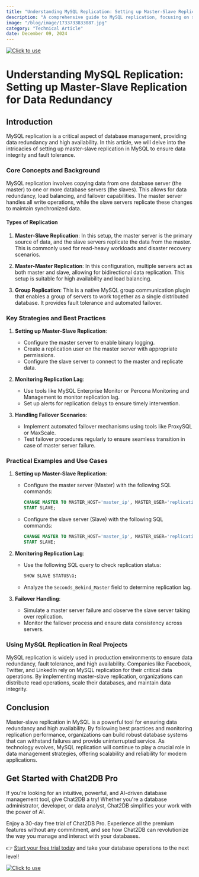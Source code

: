 ```yaml
---
title: "Understanding MySQL Replication: Setting up Master-Slave Replication for Data Redundancy"
description: "A comprehensive guide to MySQL replication, focusing on setting up master-slave replication for data redundancy and high availability."
image: "/blog/image/1733733833087.jpg"
category: "Technical Article"
date: December 09, 2024
---
```

[![Click to use](/image/blog/bg/chat2db1.png)](https://app.chat2db.ai/)
# Understanding MySQL Replication: Setting up Master-Slave Replication for Data Redundancy


<Authors date="December 09, 2024">
  <Author name="Ethan Clarke" link="https://chat2db.ai" />
</Authors>

## Introduction
MySQL replication is a critical aspect of database management, providing data redundancy and high availability. In this article, we will delve into the intricacies of setting up master-slave replication in MySQL to ensure data integrity and fault tolerance.

### Core Concepts and Background
MySQL replication involves copying data from one database server (the master) to one or more database servers (the slaves). This allows for data redundancy, load balancing, and failover capabilities. The master server handles all write operations, while the slave servers replicate these changes to maintain synchronized data.

#### Types of Replication
1. **Master-Slave Replication**: In this setup, the master server is the primary source of data, and the slave servers replicate the data from the master. This is commonly used for read-heavy workloads and disaster recovery scenarios.

2. **Master-Master Replication**: In this configuration, multiple servers act as both master and slave, allowing for bidirectional data replication. This setup is suitable for high availability and load balancing.

3. **Group Replication**: This is a native MySQL group communication plugin that enables a group of servers to work together as a single distributed database. It provides fault tolerance and automated failover.

### Key Strategies and Best Practices
1. **Setting up Master-Slave Replication**:
   - Configure the master server to enable binary logging.
   - Create a replication user on the master server with appropriate permissions.
   - Configure the slave server to connect to the master and replicate data.

2. **Monitoring Replication Lag**:
   - Use tools like MySQL Enterprise Monitor or Percona Monitoring and Management to monitor replication lag.
   - Set up alerts for replication delays to ensure timely intervention.

3. **Handling Failover Scenarios**:
   - Implement automated failover mechanisms using tools like ProxySQL or MaxScale.
   - Test failover procedures regularly to ensure seamless transition in case of master server failure.

### Practical Examples and Use Cases
1. **Setting up Master-Slave Replication**:
   - Configure the master server (Master) with the following SQL commands:
     ```sql
     CHANGE MASTER TO MASTER_HOST='master_ip', MASTER_USER='replication_user', MASTER_PASSWORD='password';
     START SLAVE;
     ```
   - Configure the slave server (Slave) with the following SQL commands:
     ```sql
     CHANGE MASTER TO MASTER_HOST='master_ip', MASTER_USER='replication_user', MASTER_PASSWORD='password';
     START SLAVE;
     ```

2. **Monitoring Replication Lag**:
   - Use the following SQL query to check replication status:
     ```sql
     SHOW SLAVE STATUS\G;
     ```
   - Analyze the `Seconds_Behind_Master` field to determine replication lag.

3. **Failover Handling**:
   - Simulate a master server failure and observe the slave server taking over replication.
   - Monitor the failover process and ensure data consistency across servers.

### Using MySQL Replication in Real Projects
MySQL replication is widely used in production environments to ensure data redundancy, fault tolerance, and high availability. Companies like Facebook, Twitter, and LinkedIn rely on MySQL replication for their critical data operations. By implementing master-slave replication, organizations can distribute read operations, scale their databases, and maintain data integrity.

## Conclusion
Master-slave replication in MySQL is a powerful tool for ensuring data redundancy and high availability. By following best practices and monitoring replication performance, organizations can build robust database systems that can withstand failures and provide uninterrupted service. As technology evolves, MySQL replication will continue to play a crucial role in data management strategies, offering scalability and reliability for modern applications.

## Get Started with Chat2DB Pro

If you're looking for an intuitive, powerful, and AI-driven database management tool, give Chat2DB a try! Whether you're a database administrator, developer, or data analyst, Chat2DB simplifies your work with the power of AI.

Enjoy a 30-day free trial of Chat2DB Pro. Experience all the premium features without any commitment, and see how Chat2DB can revolutionize the way you manage and interact with your databases.

👉 [Start your free trial today](https://app.chat2db.ai/) and take your database operations to the next level!

[![Click to use](/image/blog/bg/chat2db.jpg)](https://app.chat2db.ai/)